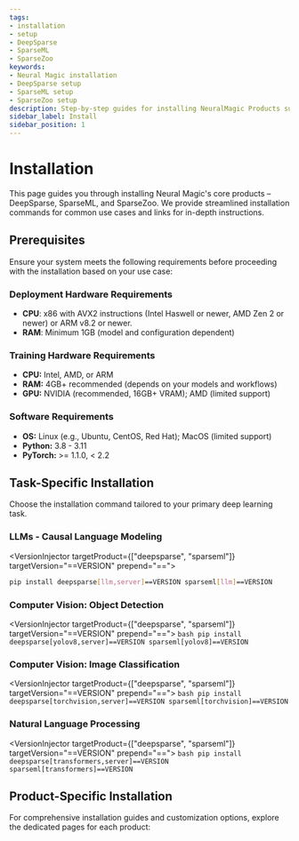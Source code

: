 ```yaml
---
tags:
- installation
- setup
- DeepSparse
- SparseML
- SparseZoo
keywords:
- Neural Magic installation
- DeepSparse setup
- SparseML setup
- SparseZoo setup
description: Step-by-step guides for installing NeuralMagic Products such as DeepSparse, SparseML, and SparseZoo.
sidebar_label: Install
sidebar_position: 1
---
```


# Installation

This page guides you through installing Neural Magic's core products – DeepSparse, SparseML, and SparseZoo.
We provide streamlined installation commands for common use cases and links for in-depth instructions.

## Prerequisites

Ensure your system meets the following requirements before proceeding with the installation based on your use case:

### Deployment Hardware Requirements

- <b>CPU</b>: x86 with AVX2 instructions (Intel Haswell or newer, AMD Zen 2 or newer) or ARM v8.2 or newer.
- <b>RAM</b>: Minimum 1GB (model and configuration dependent)

### Training Hardware Requirements

- <b>CPU:</b> Intel, AMD, or ARM
- <b>RAM:</b> 4GB+ recommended (depends on your models and workflows)
- <b>GPU:</b> NVIDIA (recommended, 16GB+ VRAM); AMD (limited support)

### Software Requirements

- <b>OS:</b> Linux (e.g., Ubuntu, CentOS, Red Hat); MacOS (limited support)
- <b>Python:</b> 3.8 - 3.11
- <b>PyTorch:</b> >= 1.1.0, < 2.2

## Task-Specific Installation

Choose the installation command tailored to your primary deep learning task.

### LLMs - Causal Language Modeling

<VersionInjector targetProduct={["deepsparse", "sparseml"]} targetVersion="==VERSION" prepend="==">
```bash
pip install deepsparse[llm,server]==VERSION sparseml[llm]==VERSION
```
</VersionInjector>

### Computer Vision: Object Detection

<VersionInjector targetProduct={["deepsparse", "sparseml"]} targetVersion="==VERSION" prepend="==">
    ```bash
    pip install deepsparse[yolov8,server]==VERSION sparseml[yolov8]==VERSION
    ```
</VersionInjector>

### Computer Vision: Image Classification

<VersionInjector targetProduct={["deepsparse", "sparseml"]} targetVersion="==VERSION" prepend="==">
    ```bash
    pip install deepsparse[torchvision,server]==VERSION sparseml[torchvision]==VERSION
    ```
</VersionInjector>

### Natural Language Processing

<VersionInjector targetProduct={["deepsparse", "sparseml"]} targetVersion="==VERSION" prepend="==">
    ```bash
    pip install deepsparse[transformers,server]==VERSION sparseml[transformers]==VERSION
    ```
</VersionInjector>

## Product-Specific Installation

For comprehensive installation guides and customization options, explore the dedicated pages for each product:

<DocCardList />
